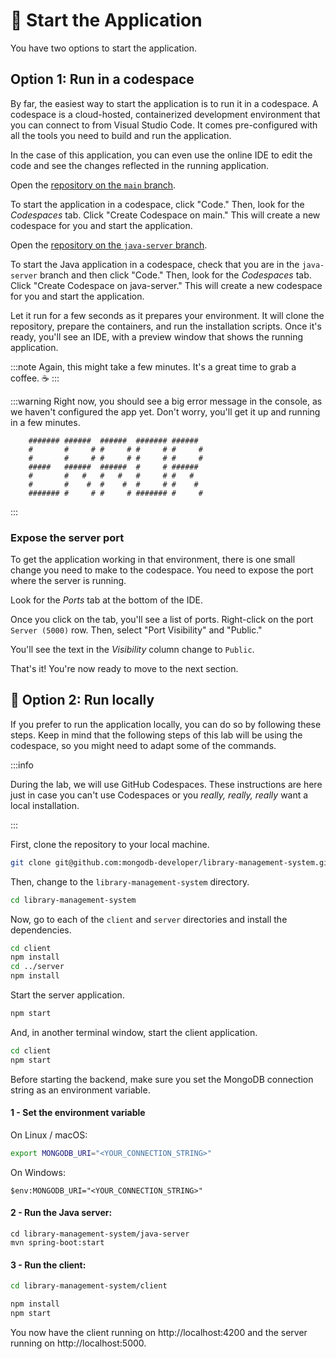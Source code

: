 
# 👐 Start the Application

You have two options to start the application.

## Option 1: Run in a codespace

By far, the easiest way to start the application is to run it in a codespace. A codespace is a cloud-hosted, containerized development environment that you can connect to from Visual Studio Code. It comes pre-configured with all the tools you need to build and run the application.

In the case of this application, you can even use the online IDE to edit the code and see the changes reflected in the running application.

<Tabs groupId="server">
<TabItem value="node" label="🚀 NodeJS/Express">

Open the [repository on the `main` branch](https://github.com/mongodb-developer/library-management-system).

To start the application in a codespace, click "Code." Then, look for the *Codespaces* tab. Click "Create Codespace on main." This will create a new codespace for you and start the application.

<Screenshot url="https://github.com/mongodb-developer/library-management-system" src="img/screenshots/50-demo-app/2-start-app/1-codespace.png" alt="Create codespace button" />

</TabItem>

<TabItem value="java" label="☕️ Java Spring Boot">

Open the [repository on the `java-server` branch](https://github.com/mongodb-developer/library-management-system/tree/java-server).

To start the Java application in a codespace, check that you are in the `java-server` branch and then click "Code." Then, look for the *Codespaces* tab. Click "Create Codespace on java-server." This will create a new codespace for you and start the application.

<Screenshot url="https://github.com/mongodb-developer/library-management-system/tree/java-server" src="img/screenshots/50-demo-app/2-start-app/1-codespace-java.png" alt="Create codespace button" />

</TabItem>
</Tabs>



Let it run for a few seconds as it prepares your environment. It will clone the repository, prepare the containers, and run the installation scripts. Once it's ready, you'll see an IDE, with a preview window that shows the running application.

:::note
Again, this might take a few minutes. It's a great time to grab a coffee. ☕️
:::

<Screenshot url="https://github.com/mongodb-developer/library-management-system" src="img/screenshots/50-demo-app/2-start-app/2-codespace.png" alt="The codespace" />

:::warning
Right now, you should see a big error message in the console, as we haven't configured the app yet. Don't worry, you'll get it up and running in a few minutes.

```
    ####### ######  ######  ####### ######
    #       #     # #     # #     # #     #
    #       #     # #     # #     # #     #
    #####   ######  ######  #     # ######
    #       #   #   #   #   #     # #   #
    #       #    #  #    #  #     # #    #
    ####### #     # #     # ####### #     #
```
:::


### Expose the server port

To get the application working in that environment, there is one small change you need to make to the codespace. You need to expose the port where the server is running.

Look for the *Ports* tab at the bottom of the IDE.

<Screenshot url="https://github.com/mongodb-developer/library-management-system" src="img/screenshots/50-demo-app/2-start-app/3-ports.png" alt="The Ports tab" />

Once you click on the tab, you'll see a list of ports. Right-click on the port `Server (5000)` row. Then, select "Port Visibility" and "Public."

<Screenshot url="https://github.com/mongodb-developer/library-management-system" src="img/screenshots/50-demo-app/2-start-app/4-port-visibility.png" alt="The Port Visibility menu" />

You'll see the text in the *Visibility* column change to `Public`.

That's it! You're now ready to move to the next section.

## 🦸 Option 2: Run locally

If you prefer to run the application locally, you can do so by following these steps. Keep in mind that the following steps of this lab will be using the codespace, so you might need to adapt some of the commands.

:::info

During the lab, we will use GitHub Codespaces. These instructions are here just in case you can't use Codespaces or you _really, really, really_ want a local installation.

:::

First, clone the repository to your local machine.

```bash
git clone git@github.com:mongodb-developer/library-management-system.git
```

Then, change to the `library-management-system` directory.

```bash
cd library-management-system
```

<Tabs groupId="server">
<TabItem value="node" label="🚀 NodeJS/Express">

Now, go to each of the `client` and `server` directories and install the dependencies.

```bash
cd client
npm install
cd ../server
npm install
```

Start the server application.

```bash
npm start
```

And, in another terminal window, start the client application.

```bash
cd client
npm start
```

</TabItem>

<TabItem value="java" label="☕️ Java Spring Boot">

Before starting the backend, make sure you set the MongoDB connection string as an environment variable.

#### 1 - Set the environment variable
On Linux / macOS:

```bash
export MONGODB_URI="<YOUR_CONNECTION_STRING>"
````

On Windows:
```
$env:MONGODB_URI="<YOUR_CONNECTION_STRING>"
```
#### 2 - Run the Java server:
```
cd library-management-system/java-server
mvn spring-boot:start
```

#### 3 - Run the client:
```bash
cd library-management-system/client

npm install
npm start
```

</TabItem>
</Tabs>

You now have the client running on http://localhost:4200 and the server running on http://localhost:5000.
